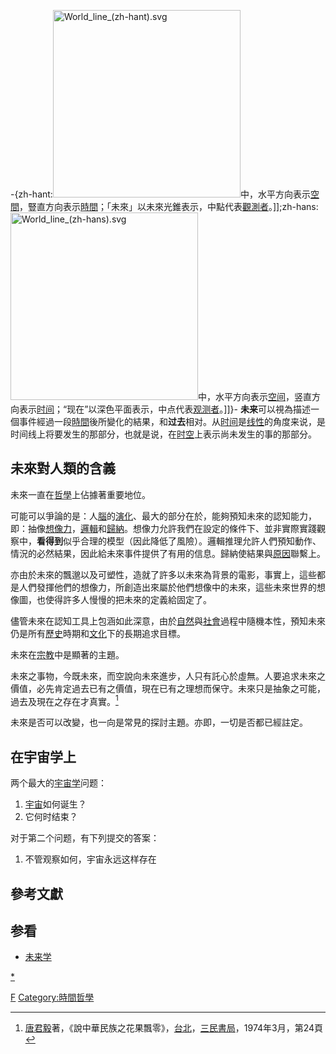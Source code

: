{{expand|time=2007-09-26T20:06:15Z}}
-{zh-hant:[[File:World_line_(zh-hant).svg|300px]]中，水平方向表示[[空間|空間]]，豎直方向表示[[時間|時間]]；「未來」以未來光錐表示，中點代表[[觀測者|觀測者]]。]];zh-hans:[[File:World_line_(zh-hans).svg|300px]]中，水平方向表示[[空间|空间]]，竖直方向表示[[时间|时间]]；“现在”以深色平面表示，中点代表[[观测者|观测者]]。]]}-
'''未来'''可以視為描述一個事件經過一段[[時間|時間]]後所變化的結果，和'''过去'''相对。从[[时间|时间]]是[[线性|线性]]的角度来说，是时间线上将要发生的那部分，也就是说，在[[时空|时空]]上表示尚未发生的事的那部分。

==未來對人類的含義==
未來一直在[[哲學|哲學]]上佔據著重要地位。

可能可以爭論的是：人[[腦|腦]]的[[演化|演化]]、最大的部分在於，能夠預知未來的認知能力，即：抽像[[想像力|想像力]]，[[邏輯|邏輯]]和[[歸納|歸納]]。想像力允許我們在設定的條件下、並非實際實踐觀察中，'''看得到'''似乎合理的模型（因此降低了風險）。邏輯推理允許人們預知動作、情況的必然結果，因此給未來事件提供了有用的信息。歸納使結果與[[原因|原因]]聯繫上。

亦由於未來的飄邈以及可塑性，造就了許多以未來為背景的電影，事實上，這些都是人們發揮他們的想像力，所創造出來屬於他們想像中的未來，這些未來世界的想像圖，也使得許多人慢慢的把未來的定義給固定了。

儘管未來在認知工具上包涵如此深意，由於[[自然|自然]]與[[社會|社會]]過程中隨機本性，預知未來仍是所有[[歷史|歷史]]時期和[[文化|文化]]下的長期追求目標。

未來在[[宗教|宗教]]中是顯著的主題。

未來之事物，今既未來，而空說向未來進步，人只有託心於虛無。人要追求未來之價值，必先肯定過去已有之價值，現在已有之理想而保守。未來只是抽象之可能，過去及現在之存在才真實。<ref>[[唐君毅|唐君毅]]著，《說中華民族之花果飄零》，[[台北|台北]]，[[三民書局|三民書局]]，1974年3月，第24頁</ref>

未來是否可以改變，也一向是常見的探討主題。亦即，一切是否都已經註定。

==在宇宙学上==
两个最大的[[宇宙学|宇宙学]]问题：
#[[宇宙|宇宙]]如何诞生？
#它何时结束？
对于第二个问题，有下列提交的答案：
#不管观察如何，宇宙永远这样存在

==參考文獻==
{{reflist}}

==参看==
*[[未来学|未来学]]

{{wikiquote}}
{{時間線}}
{{时间导航}}

{{Authority control}}
[[Category:时间|F]]
[[category:未來|*]]
[[Category:時間哲學|Category:時間哲學]]